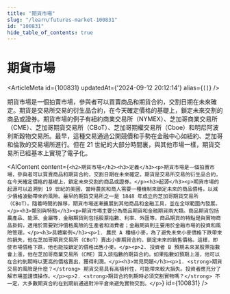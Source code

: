 ```yaml
---
title: "期貨市場"
slug: "/learn/futures-market-100831"
id: "100831"
hide_table_of_contents: true
---
```



# 期貨市場

<ArticleMeta id={100831} updatedAt={'2024-09-12 20:12:14'} alias={`[]`} />
<div className='border-solid border-b border-t-0 my-4 border-[var(--ifm-color-gray-300)]' />

期貨市場是一個拍賣市場，參與者可以買賣商品和期貨合約，交割日期在未來確定。期貨是交易所交易的衍生品合約，在今天確定價格的基礎上，鎖定未來交割的商品或證券。期貨市場的例子有紐約商業交易所（NYMEX）、芝加哥商業交易所（CME）、芝加哥期貨交易所（CBoT）、芝加哥期權交易所（Cboe）和明尼阿波利斯穀物交易所。最早，這種交易通過公開競價和手勢在金融中心如紐約、芝加哥和倫敦的交易場所進行。但在 21 世紀的大部分時間裏，與其他市場一樣，期貨交易所已經基本上實現了電子化。

<AIContent content={`<h2>期貨市場</h2><h3>定義</h3><p>期貨市場是一個拍賣市場，參與者可以買賣商品和期貨合約，交割日期在未來確定。期貨是交易所交易的衍生品合約，在今天確定價格的基礎上，鎖定未來交割的商品或證券。</p><h3>起源</h3><p>期貨市場的起源可以追溯到 19 世紀的美國，當時農民和商人需要一種機制來鎖定未來的商品價格，以減少價格波動帶來的風險。最早的期貨交易所之一是 1848 年成立的芝加哥期貨交易所（CBoT）。隨着時間的推移，期貨市場逐漸擴展到其他商品和金融工具，並在全球範圍內發展。</p><h3>類別與特點</h3><p>期貨市場主要分為商品期貨和金融期貨兩大類。商品期貨包括農產品、能源、金屬等，金融期貨則包括股票指數、利率、外匯等。商品期貨的特點是與實物商品掛鈎，適用於需要對沖價格風險的生產者和消費者；金融期貨則主要用於金融市場的投資和風險管理。</p><h3>具體案例</h3><p>1. 農民 A 種植小麥，為了避免未來小麥價格下跌帶來的損失，他在芝加哥期貨交易所（CBoT）賣出小麥期貨合約，鎖定未來的銷售價格。這樣，即使市場價格下跌，他也能按鎖定的價格出售小麥。</p><p>2. 投資者 B 預期未來某股票指數會上漲，他在芝加哥商業交易所（CME）買入該指數的期貨合約。如果指數如預期上漲，他可以在合約到期時以更高的價格賣出，獲得利潤。</p><h3>常見問題</h3><p>1. <strong>期貨交易的風險是什麼？</strong> 期貨交易具有高槓杆性，可能帶來較大損失。投資者應充分了解市場並謹慎操作。</p><p>2. <strong>期貨合約到期時必須交割實物嗎？</strong> 不一定，大多數期貨合約在到期前通過對沖平倉來避免實物交割。</p>`} id={100831} />
